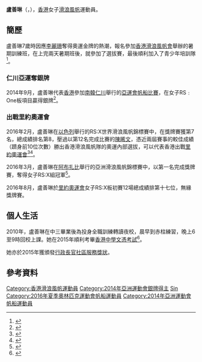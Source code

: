 {{noteTA|G1=Sports}}
{{Infobox sportsperson
| headercolor    = #AFEEEE
| name           = 盧善琳<br/>{{lang|en|LO Sin Lam Sonia}}
| image          = 
| imagesize      =
| caption        =
| birthname      =
| fullname       =
| nickname       =
| nationality    = 
| residence      =
| birth_date     = {{birth_date_and_age|1992|12|18}}<ref name="仁川亞運">{{en}}{{cite web|title=Profile - LO Sin Lam Sonia|url=https://www.incheon2014ag.org/Sports/Biographies/Athletes_Profile/?ParticCode=5118335&lang=en|publisher=2014年仁川亞運會官方網站|deadurl=yes|archiveurl=https://web.archive.org/web/20141017175204/https://www.incheon2014ag.org/Sports/Biographies/Athletes_Profile/?ParticCode=5118335&lang=en|archivedate=2014-10-17}}</ref>
| birth_place    = 
| height         = {{height|m=1.65}}<ref name="仁川亞運"/>
| weight         = {{weight|kg=57}} <ref name="仁川亞運"/>
| website        = 
| country        = {{HKG}}
| sport          = [[滑浪風帆|滑浪風帆]]
| collegeteam    =
| club           = 
| team           =
| turnedpro      =
| coach          = 簡度（Bruce Kendall）<ref>{{zh-hk}}{{cite news|title=外籍教練助中港衝金|url=http://hk.apple.nextmedia.com/sports/art/20160201/19474437|agency=蘋果日報|date=2016-02-01|accessdate=2016-07-18|archive-date=2016-08-17|archive-url=https://web.archive.org/web/20160817095802/http://hk.apple.nextmedia.com/sports/art/20160201/19474437|dead-url=no}}</ref>
| retired        =
| coaching       =
| worlds         =
| regionals      =
| nationals      =
| olympics       =
| paralympics    =
| highestranking =
| pb             =
| medaltemplates = 
{{MedalSport | 女子[[滑浪風帆|滑浪風帆]]}}
{{MedalCountry|{{HKG}}}}
{{MedalCompetition | [[亞洲運動會|亞洲運動會]]}}
{{MedalSilver| [[2014年亞洲運動會|2014年 仁川]] | [[2014年亞洲運動會帆船比賽|女子RS﹕One板]]}}
| show-medals    = yes
}}
'''盧善琳'''（{{lang-en|'''LO Sin Lam, Sonia'''}}，{{bd|1992年|12月18日|catIdx=L盧}}），[[香港|香港]]女子[[滑浪風帆|滑浪風帆]]運動員。

==簡歷==
盧善琳7歲時因應[[李麗珊|李麗珊]]奪得奧運金牌的熱潮，報名參加[[香港滑浪風帆會|香港滑浪風帆會]]舉辦的暑期訓練班，在上完兩天暑期班後，就參加了選拔賽，最後順利加入了青少年培訓隊<ref>{{zh-hk}}{{cite news|title=盧善琳首戰奧運冇有怕|url=http://orientaldaily.on.cc/cnt/sport/20160717/00286_003.html|newspaper=東方日報|date=2016-07-17|accessdate=2016-07-18|archive-date=2019-11-15|archive-url=https://web.archive.org/web/20191115130638/https://orientaldaily.on.cc/cnt/sport/20160717/00286_003.html|dead-url=no}}</ref>。

===仁川亞運奪銀牌===
2014年9月，盧善琳代表[[2014年亞洲運動會中國香港代表團|香港]]參加[[南韓|南韓]][[仁川|仁川]]舉行的[[2014年亞洲運動會|亞運會]][[2014年亞洲運動會帆船比賽|帆船比賽]]，在女子RS﹕One板項目贏得銀牌<ref>{{zh-hk}}{{cite news|title=梁灝雋亞運滑浪風帆 RSX 奪銀|url=http://sports.i-cable.com/ag/videoPlay.php?video_id=5238|newspaper=有線新聞|date=2014-09-30|deadurl=yes|archiveurl=https://web.archive.org/web/20141026042607/http://sports.i-cable.com/ag/videoPlay.php?video_id=5238|archivedate=2014-10-26}}</ref>。

===出戰里約奧運會===
2016年2月，盧善琳在[[以色列|以色列]]舉行的RS:X世界滑浪風帆錦標賽中，在獎牌賽獲第7名，總成績排名第8，壓過以第12名完成比賽的[[陳晞文|陳晞文]]，憑近兩屆賽事的較佳成績（躋身前10位次數）勝出香港滑浪風帆隊的奧運內部選拔，可以代表香港出戰[[里約奧運會|里約奧運會]]<ref>{{zh-hk}}{{cite news|title=盧善琳鄭俊樑選拔勝出 將代表港風帆隊征奧運|url=http://news.takungpao.com.hk/paper/q/2016/0228/3285509.html|agency=大公報|date=2016-02-28|accessdate=2016-07-18|archive-date=2016-08-16|archive-url=https://web.archive.org/web/20160816225733/http://news.takungpao.com.hk/paper/q/2016/0228/3285509.html|dead-url=no}}</ref><ref>{{zh-hk}}{{cite news|title=港隊新人類揚「帆」征奧|url=http://hk.apple.nextmedia.com/sports/art/20160301/19511250|agency=蘋果日報|date=2016-03-01|accessdate=2016-07-18|archive-date=2017-03-05|archive-url=https://web.archive.org/web/20170305124316/http://hk.apple.nextmedia.com/sports/art/20160301/19511250|dead-url=no}}</ref>。

2016年3月，盧善琳在[[阿布扎比|阿布扎比]]舉行的亞洲滑浪風帆錦標賽中，以第一名完成獎牌賽，奪得女子RS:X組冠軍<ref>{{zh-hk}}{{cite news|title=體壇拾趣：封亞洲一姐盧善琳贏自信|url=http://hk.apple.nextmedia.com/sports/art/20160314/19528682|agency=蘋果日報|date=2016-03-14|accessdate=2016-07-18|archive-date=2017-03-05|archive-url=https://web.archive.org/web/20170305014847/http://hk.apple.nextmedia.com/sports/art/20160314/19528682|dead-url=no}}</ref>。

2016年8月，盧善琳於[[里約奧運會|里約奧運會]]女子RS:X板初賽12場總成績排第十七位，無緣獎牌賽。

==個人生活==
2010年，盧善琳在中三畢業後為投身全職訓練轉讀夜校，晨早到赤柱練習，晚上6至9時回校上課。她在2015年順利考畢[[香港中學文憑考試|香港中學文憑考試]]<ref>{{zh-hk}}{{cite news|title=風帆小將盧善琳勢獲奧運資格 日練夜讀 風后捱出頭|url=http://news.mingpao.com/pns/dailynews/web_tc/article/20160301/s00015/1456768817297|agency=明報|date=2016-03-01|accessdate=2016-07-18|archive-date=2017-03-05|archive-url=https://web.archive.org/web/20170305003255/http://news.mingpao.com/pns/dailynews/web_tc/article/20160301/s00015/1456768817297|dead-url=no}}</ref>。

她亦於2015年獲頒發[[行政長官社區服務獎狀|行政長官社區服務獎狀]]。

==參考資料==
{{Reflist}}

{{DEFAULTSORT:LO Sin Lam Sonia}}
[[Category:香港滑浪風帆運動員|Category:香港滑浪風帆運動員]]
[[Category:2014年亞洲運動會銀牌得主|Category:2014年亞洲運動會銀牌得主]]
[[Category:盧姓|Sin]]
[[Category:2016年夏季奧林匹克運動會帆船運動員|Category:2016年夏季奧林匹克運動會帆船運動員]]
[[Category:2014年亞洲運動會帆船運動員|Category:2014年亞洲運動會帆船運動員]]